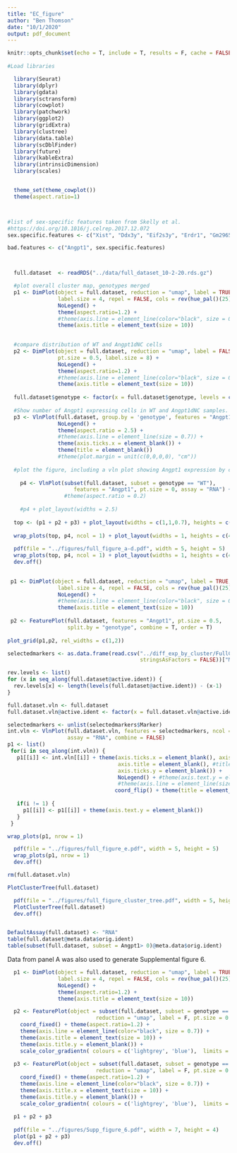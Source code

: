 ---
title: "EC_figure"
author: "Ben Thomson"
date: "10/1/2020"
output: pdf_document
---

```{r setup, include=FALSE}
knitr::opts_chunk$set(echo = T, include = T, results = F, cache = FALSE, fig.width = 6, fig.height = 8, warning = FALSE, message = FALSE)
  
#Load libraries

  library(Seurat)
  library(dplyr)
  library(gdata)
  library(sctransform)
  library(cowplot)
  library(patchwork)
  library(ggplot2)
  library(gridExtra)
  library(clustree)
  library(data.table)
  library(scDblFinder)
  library(future)
  library(kableExtra)
  library(intrinsicDimension)
  library(scales)


  theme_set(theme_cowplot())
  theme(aspect.ratio=1)



#list of sex-specific features taken from Skelly et al.
#https://doi.org/10.1016/j.celrep.2017.12.072
sex.specific.features <- c("Xist", "Ddx3y", "Eif2s3y", "Erdr1", "Gm29650", "Kdm5d", "Uty")

bad.features <- c("Angpt1", sex.specific.features)




```


```{r}

  full.dataset  <- readRDS("../data/full_dataset_10-2-20.rds.gz")

```




```{r panel.a, fig.width=6}

  #plot overall cluster map, genotypes merged
  p1 <- DimPlot(object = full.dataset, reduction = "umap", label = TRUE, pt.size = 0.5, 
                label.size = 4, repel = FALSE, cols = rev(hue_pal()(25))) + 
                NoLegend() +
                theme(aspect.ratio=1.2) +
                #theme(axis.line = element_line(color="black", size = 0.7)) +
                theme(axis.title = element_text(size = 10))
  

  #compare distribution of WT and Angpt1dNC cells
  p2 <- DimPlot(object = full.dataset, reduction = "umap", label = FALSE, group.by = "genotype", 
                pt.size = 0.5, label.size = 8) +
                NoLegend() +
                theme(aspect.ratio=1.2) + 
                #theme(axis.line = element_line(color="black", size = 0.7)) +
                theme(axis.title = element_text(size = 10))
  
  full.dataset$genotype <- factor(x = full.dataset$genotype, levels = c("WT", "KO"))
  
  #Show number of Angpt1 expressing cells in WT and Angpt1dNC samples.
  p3 <- VlnPlot(full.dataset, group.by = 'genotype', features = "Angpt1", assay = "RNA", pt.size = 0.5) + 
                NoLegend() +
                theme(aspect.ratio = 2.5) +
                #theme(axis.line = element_line(size = 0.7)) +
                theme(axis.ticks.x = element_blank()) +
                theme(title = element_blank()) 
                #theme(plot.margin = unit(c(0,0,0,0), "cm"))
  
  #plot the figure, including a vln plot showing Angpt1 expression by cluster in the WT dataset.
    
    p4 <- VlnPlot(subset(full.dataset, subset = genotype == "WT"), 
                     features = "Angpt1", pt.size = 0, assay = "RNA") + NoLegend() 
                  #theme(aspect.ratio = 0.2)
    
    #p4 + plot_layout(widths = 2.5)
    
  top <- (p1 + p2 + p3) + plot_layout(widths = c(1,1,0.7), heights = c(1))
  
  wrap_plots(top, p4, ncol = 1) + plot_layout(widths = 1, heights = c(4,1))
  
  pdf(file = "../figures/full_figure_a-d.pdf", width = 5, height = 5)
  wrap_plots(top, p4, ncol = 1) + plot_layout(widths = 1, heights = c(4,1))
  dev.off()
 


```

```{r supp.fig.4}


 p1 <- DimPlot(object = full.dataset, reduction = "umap", label = TRUE, pt.size = 0.5, 
                label.size = 4, repel = FALSE, cols = rev(hue_pal()(25))) + 
                NoLegend() +
                #theme(axis.line = element_line(color="black", size = 0.7)) +
                theme(axis.title = element_text(size = 10))
 
 p2 <- FeaturePlot(full.dataset, features = "Angpt1", pt.size = 0.5, 
                   split.by = "genotype", combine = T, order = T) 
  
plot_grid(p1,p2, rel_widths = c(1,2))

```

```{r vlnplotmarkers, fig.height=6, fig.width=8}

selectedmarkers <- as.data.frame(read.csv("../diff_exp_by_cluster/FullClusterMarkers_10-2-20.csv",
                                          stringsAsFactors = FALSE))["Marker"]

rev.levels <- list()
for (x in seq_along(full.dataset@active.ident)) {
  rev.levels[x] <- length(levels(full.dataset@active.ident)) - (x-1)
}

full.dataset.vln <- full.dataset
full.dataset.vln@active.ident <- factor(x = full.dataset.vln@active.ident, levels = rev.levels)

selectedmarkers <- unlist(selectedmarkers$Marker)
int.vln <- VlnPlot(full.dataset.vln, features = selectedmarkers, ncol = 1, pt.size = 0, 
                   assay = "RNA", combine = FALSE)
p1 <- list()
 for(i in seq_along(int.vln)) {
   p1[[i]] <- int.vln[[i]] + theme(axis.ticks.x = element_blank(), axis.text.x = element_blank(), 
                                   axis.title = element_blank(), #title = element_blank(), 
                                   axis.ticks.y = element_blank()) + 
                                   NoLegend() + #theme(axis.text.y = element_blank()) +
                                   #theme(axis.line = element_line(size = 0.7)) +
                                  coord_flip() + theme(title = element_text(angle = 45))
   
   if(i != 1) {
     p1[[i]] <- p1[[i]] + theme(axis.text.y = element_blank())
   }
 }

wrap_plots(p1, nrow = 1)

  pdf(file = "../figures/full_figure_e.pdf", width = 5, height = 5)
  wrap_plots(p1, nrow = 1)
  dev.off()

rm(full.dataset.vln)


```
```{r clustertree}

PlotClusterTree(full.dataset)

  pdf(file = "../figures/full_figure_cluster_tree.pdf", width = 5, height = 5)
  PlotClusterTree(full.dataset)
  dev.off()



```


```{r Angpt1_cells}

DefaultAssay(full.dataset) <- "RNA"
table(full.dataset@meta.data$orig.ident)
table(subset(full.dataset, subset = Angpt1> 0)@meta.data$orig.ident)

```

Data from panel A was also used to generate Supplemental figure 6.

```{r supp.fig.6}

  p1 <- DimPlot(object = full.dataset, reduction = "umap", label = TRUE, pt.size = 0.5, 
                label.size = 4, repel = FALSE, cols = rev(hue_pal()(25))) + 
                NoLegend() +
                theme(aspect.ratio=1.2) +
                theme(axis.title = element_text(size = 10))

  p2 <- FeaturePlot(object = subset(full.dataset, subset = genotype == "WT"), features = "Angpt1",
                            reduction = "umap", label = F, pt.size = 0.5, label.size = 4, order = T)  +
    coord_fixed() + theme(aspect.ratio=1.2) + 
    theme(axis.line = element_line(color="black", size = 0.7)) +
    theme(axis.title = element_text(size = 10)) +
    theme(axis.title.y = element_blank()) +
    scale_color_gradientn( colours = c('lightgrey', 'blue'),  limits = c(0, 3)) + NoLegend()
  
  p3 <- FeaturePlot(object = subset(full.dataset, subset = genotype == "KO"), features = "Angpt1",
                            reduction = "umap", label = F, pt.size = 0.5, label.size = 4, order = T)  +
    coord_fixed() + theme(aspect.ratio=1.2) + 
    theme(axis.line = element_line(color="black", size = 0.7)) +
    theme(axis.title.x = element_text(size = 10)) +
    theme(axis.title.y = element_blank()) +
    scale_color_gradientn( colours = c('lightgrey', 'blue'),  limits = c(0, 3)) + NoLegend()
  
  p1 + p2 + p3
  
  pdf(file = "../figures/Supp_figure_6.pdf", width = 7, height = 4)
  plot(p1 + p2 + p3)
  dev.off()

```
